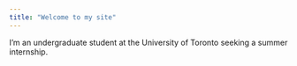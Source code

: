 ```yaml
---
title: "Welcome to my site"
---
```


I'm an undergraduate student at the University of Toronto seeking a summer internship.
